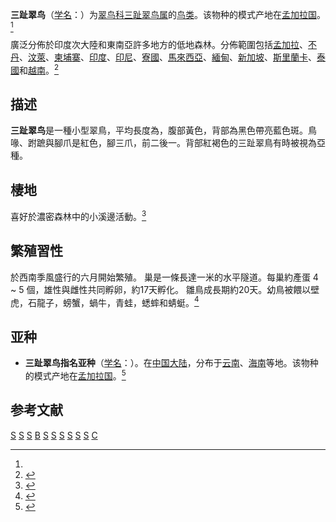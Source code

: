 {{Speciesbox 
| taxon =  Ceyx erithacus
| image = Ceyx erithaca.JPG
| status = LC | status_system = IUCN3.1
| authority = ([[卡尔·林奈|Linnaeus]])<ref name='id2302'>{{cite web| url =http://www.bioinfo.cn/db05/BjdwSpecies.php?action=view&id=2302| title =三趾翠鸟| work =《中国动物物种编目数据库》| publisher =中国科学院微生物研究所| author =中国科学院动物研究所| accessdate =2009-04-04| deadurl =yes| archiveurl =https://web.archive.org/web/20160305030105/http://www.bioinfo.cn/db05/BjdwSpecies.php?action=view&id=2302| archivedate =2016-03-05}}</ref>
}}

'''三趾翠鸟'''（[[学名|学名]]：{{lang|la|''Ceyx erithacus''}}）为[[翠鸟科|翠鸟科]][[三趾翠鸟属|三趾翠鸟属]]的[[鸟类|鸟类]]。该物种的模式产地在[[孟加拉国|孟加拉国]]。<ref name='id2302'/>

廣泛分佈於印度次大陸和東南亞許多地方的低地森林。分佈範圍包括[[孟加拉|孟加拉]]、[[不丹|不丹]]、[[汶萊|汶萊]]、[[柬埔寨|柬埔寨]]、[[印度|印度]]、[[印尼|印尼]]、[[寮國|寮國]]、[[馬來西亞|馬來西亞]]、[[緬甸|緬甸]]、[[新加坡|新加坡]]、[[斯里蘭卡|斯里蘭卡]]、[[泰國|泰國]]和[[越南|越南]]。<ref>{{Cite web |url=https://www.iucnredlist.org/species/61658565/95175087 |title=存档副本 |accessdate=2020-07-16 |archive-date=2019-12-21 |archive-url=https://web.archive.org/web/20191221151653/https://www.iucnredlist.org/species/61658565/95175087 |dead-url=no }}</ref>

== 描述 ==
'''三趾翠鸟'''是一種小型翠鳥，平均長度為{{convert | 13 | cm | in | abbr = on}}，腹部黃色，背部為黑色帶亮藍色斑。鳥喙、跗蹠與腳爪是紅色，腳三爪，前二後一。背部紅褐色的三趾翠鳥有時被視為亞種。

== 棲地 ==
喜好於濃密森林中的小溪邊活動。<ref>{{cite journal|author=Meyer de Schauenesee|author2= Rodolphe|author-link=Rodolphe Meyer de Schauensee|author3=S D Ripley|author2-link=Sidney Dillon Ripley|last-author-amp=yes|year=1939|title=Zoological results of the George Vanderbilt Sumatran expedition, 1936-1939. Part 3- Birds from Nias Island|publisher=[[Proceedings_of_the_Academy_of_Natural_Sciences_of_Philadelphia|Proceedings of the Academy of Natural Sciences]]|volume=91|pages=399–414}}</ref>

== 繁殖習性 ==
於西南季風盛行的六月開始繁殖。 巢是一條長達一米的水平隧道。每巢約產蛋 4 ~ 5 個，雄性與雌性共同孵卵，約17天孵化。 雛鳥成長期約20天。幼鳥被餵以壁虎，石龍子，螃蟹，蝸牛，青蛙，蟋蟀和蜻蜓。<ref>{{cite book|author=Palkar, SB|author2=Katdar VD|author3=Lovalekar RJ|author4=Mone RV|author5=VV Joshi|last-author-amp=yes|year=2009|title=Breeding biology of Oriental Dwarf Kingfisher ''Ceyx erythaca'' |publisher=Indian Birds|volume=4|issue=3|pages=98–103}}</ref>  

== 亚种 ==
* '''三趾翠鸟指名亚种'''（[[学名|学名]]：{{lang|la|''Ceyx erithacus erithacus''}}）。在[[中国大陆|中国大陆]]，分布于[[云南|云南]]、[[海南|海南]]等地。该物种的模式产地在[[孟加拉国|孟加拉国]]。<ref name='id2303'>{{cite web| url =http://www.bioinfo.cn/db05/BjdwSpecies.php?action=view&id=2303| title =三趾翠鸟指名亚种| work =《中国动物物种编目数据库》| publisher =中国科学院微生物研究所| author =中国科学院动物研究所| accessdate =2009-04-04| deadurl =yes| archiveurl =https://web.archive.org/web/20160305070946/http://www.bioinfo.cn/db05/BjdwSpecies.php?action=view&id=2303| archivedate =2016-03-05}}</ref>

== 参考文献 ==
{{reflist}}
{{Taxonbar|from=Q1052008}}

[[Category:三趾翠鸟属|S]]
[[Category:云南鸟类|S]]
[[Category:海南岛鸟类|S]]
[[Category:东南亚鸟类|B]]
[[Category:印度鸟类|S]]
[[Category:孟加拉國動物|S]]
[[Category:不丹動物|S]]
[[Category:尼泊爾動物|S]]
[[Category:斯里兰卡鸟类|S]]
[[Category:卡尔·林奈命名的生物分类|S]]
[[Category:1758年描述的鳥類|C]]